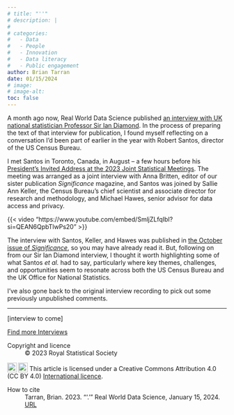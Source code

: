 ```yaml
---
# title: "''"
# description: |
#   
# categories:
#   - Data
#   - People
#   - Innovation
#   - Data literacy
#   - Public engagement
author: Brian Tarran
date: 01/15/2024
# image:
# image-alt: 
toc: false
---
```


A month ago now, Real World Data Science published [an interview with UK national statistician Professor Sir Ian Diamond](https://realworlddatascience.net/viewpoints/interviews/posts/2023/12/15/ian-diamond.html). In the process of preparing the text of that interview for publication, I found myself reflecting on a conversation I'd been part of earlier in the year with Robert Santos, director of the US Census Bureau.

I met Santos in Toronto, Canada, in August -- a few hours before his [President's Invited Address at the 2023 Joint Statistical Meetings](https://www.youtube.com/watch?v=SmljZLfqIbI). The meeting was arranged as a joint interview with Anna Britten, editor of our sister publication *Significance* magazine, and Santos was joined by Sallie Ann Keller, the Census Bureau's chief scientist and associate director for research and methodology, and Michael Hawes, senior advisor for data access and privacy.

{{< video "https://www.youtube.com/embed/SmljZLfqIbI?si=QEAN6QpbTlwPs20" >}}

The interview with Santos, Keller, and Hawes was published in [the October issue of *Significance*](https://academic.oup.com/jrssig/article/20/5/40/7296065), so you may have already read it. But, following on from our Sir Ian Diamond interview, I thought it worth highlighting some of what Santos *et al.* had to say, particularly where key themes, challenges, and opportunities seem to resonate across both the US Census Bureau and the UK Office for National Statistics. 

I've also gone back to the original interview recording to pick out some previously unpublished comments.

::: keyline
---
:::

[interview to come]

::: {.article-btn}
[Find more Interviews](/viewpoints/interviews/index.qmd)
:::

::: {.further-info}
::: grid
::: {.g-col-12 .g-col-md-6}
Copyright and licence
: &copy; 2023 Royal Statistical Society

<a href="http://creativecommons.org/licenses/by/4.0/?ref=chooser-v1" target="_blank" rel="license noopener noreferrer" style="display:inline-block;"> <img style="height:22px!important;vertical-align:text-bottom;" src="https://mirrors.creativecommons.org/presskit/icons/cc.svg?ref=chooser-v1"><img style="height:22px!important;margin-left:3px;vertical-align:text-bottom;" src="https://mirrors.creativecommons.org/presskit/icons/by.svg?ref=chooser-v1"></a> This article is licensed under a Creative Commons Attribution 4.0 (CC BY 4.0) <a href="http://creativecommons.org/licenses/by/4.0/?ref=chooser-v1" target="_blank" rel="license noopener noreferrer" style="display:inline-block;"> International licence</a>.
  
:::

::: {.g-col-12 .g-col-md-6}
How to cite
: Tarran, Brian. 2023. "'.'" Real World Data Science, January 15, 2024. [URL]()
:::
:::
:::